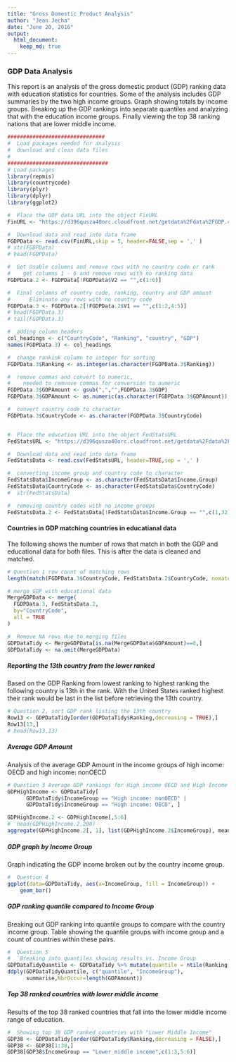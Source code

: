 ```yaml
---
title: "Gross Domestic Product Analysis"
author: "Jean Jecha"
date: "June 20, 2016"
output:
  html_document:
    keep_md: true
---
```

### GDP Data Analysis

This report is an analysis of the gross domestic product (GDP) ranking data with education statistics for countries. Some of the analysis includes GDP summaries by the two high income groups. Graph showing totals by income groups. Breaking up the GDP rankings into separate quantiles and analyzing that with the education income groups. Finally viewing the top 38 ranking nations that are lower middle income. 


```r
###############################
#  Load packages needed for analysis
#  download and clean data files
#
################################
# Load packages
library(repmis)
library(countrycode)
library(plyr)
library(dplyr)
library(ggplot2)

#  Place the GDP data URL into the object FinURL
FinURL <- "https://d396qusza40orc.cloudfront.net/getdata%2Fdata%2FGDP.csv"

#  Download data and read into data frame
FGDPData <- read.csv(FinURL,skip = 5, header=FALSE,sep = ',' )
# str(FGDPData)
# head(FGDPData)

#  Get Usable columns and remove rows with no country code or rank
#    get columns 1 - 6 and remove rows with no ranking data
FGDPData.2 <- FGDPData[!FGDPData$V2 == "",c(1:6)]

#  Final columns of country code, ranking, country and GDP amount
#      Eliminate any rows with no country code
FGDPData.3 <- FGDPData.2[!FGDPData.2$V1 == "",c(1:2,4:5)]
# head(FGDPData.3)
# tail(FGDPData.3)

#  adding column headers
col_headings <- c("CountryCode", "Ranking", "country", "GDP")
names(FGDPData.3) <- col_headings

#  change rankink column to integer for sorting
FGDPData.3$Ranking <- as.integer(as.character(FGDPData.3$Ranking))

#  remove commas and convert to numeric, 
#    needed to remvove commas for conversion to numeric
FGDPData.3$GDPAmount <- gsub(",","",FGDPData.3$GDP)
FGDPData.3$GDPAmount <- as.numeric(as.character(FGDPData.3$GDPAmount))

#  convert country code to character
FGDPData.3$CountryCode <- as.character(FGDPData.3$CountryCode)


#  Place the education URL into the object FedStatsURL
FedStatsURL <- "https://d396qusza40orc.cloudfront.net/getdata%2Fdata%2FEDSTATS_Country.csv"

#  Download data and read into data frame
FedStatsData <- read.csv(FedStatsURL, header=TRUE,sep = ',' )

#  converting income group and country code to character
FedStatsData$IncomeGroup <- as.character(FedStatsData$Income.Group)
FedStatsData$CountryCode <- as.character(FedStatsData$CountryCode)
#  str(FedStatsData)

#  removing country codes with no income groups
FedStatsData.2 <- FedStatsData[!FedStatsData$Income.Group == "",c(1,32)]

```


#### Countries in GDP matching countries in educatianal data
The following shows the number of rows that match in both the GDP and educational data for both files. This is after the data is cleaned and matched.
```r
# Question 1 row count of matching rows
length(match(FGDPData.3$CountryCode, FedStatsData.2$CountryCode, nomatch = 0))

# merge GDP with educational data
MergeGDPData <- merge(
  FGDPData.3, FedStatsData.2,
  by="CountryCode",
  all = TRUE
)

#  Remove NA rows due to merging files
GDPDataTidy <- MergeGDPData[is.na(MergeGDPData$GDPAmount)==0,]
GDPDataTidy <- na.omit(MergeGDPData)

```


##### Reporting the 13th country from the lower ranked 
Based on the GDP Ranking from lowest ranking to highest ranking the following country is 13th in the rank. With the United States ranked highest their rank would be last in the list before retrieving the 13th country. 
```r
# Question 2, sort GDP rank listing the 13th country 
Row13 <- GDPDataTidy[order(GDPDataTidy$Ranking,decreasing = TRUE),]
Row13[13,]
# head(Row13,13)
```


##### Average GDP Amount
Analysis of the average GDP Amount in the income groups of high income: OECD and high income: nonOECD
```r
# Question 3 Average GDP rankings for High income OECD and High Income nonOECD
GDPHighIncome <- GDPDataTidy[
      GDPDataTidy$IncomeGroup == "High income: nonOECD" | 
      GDPDataTidy$IncomeGroup == "High income: OECD", ]

GDPHighIncome.2 <- GDPHighIncome[,5:6]
#  head(GDPHighIncome.2,200)
aggregate(GDPHighIncome.2[, 1], list(GDPHighIncome.2$IncomeGroup), mean)
```


##### GDP graph by Income Group
Graph indicating the GDP income broken out by the country income group.
```r
#  Question 4
ggplot(data=GDPDataTidy, aes(x=IncomeGroup, fill = IncomeGroup)) + 
    geom_bar()
```


##### GDP ranking quantile compared to Income Group
Breaking out GDP ranking into quantile groups to compare with the country income group. Table showing the quantile groups with income group and a count of countries within these pairs.
```r
#  Question 5
#   Breaking into quantiles showing results vs. Income Group
GDPDataTidyQuantile <- GDPDataTidy %>% mutate(quantile = ntile(Ranking, 5))
ddply(GDPDataTidyQuantile, c("quantile", "IncomeGroup"),
      summarise,NbrOccur=length(GDPAmount))
```


##### Top 38 ranked countries with lower middle income
Results of the top 38 ranked countries that fall into the lower middle income range of education.
```r
#  Showing top 38 GDP ranked countries with "Lower Middle Income"
GDP38 <- GDPDataTidy[order(GDPDataTidy$Ranking,decreasing = FALSE),]
GDP38 <- GDP38[1:38,]
GDP38[GDP38$IncomeGroup == "Lower middle income",c(1:3,5:6)]
```
